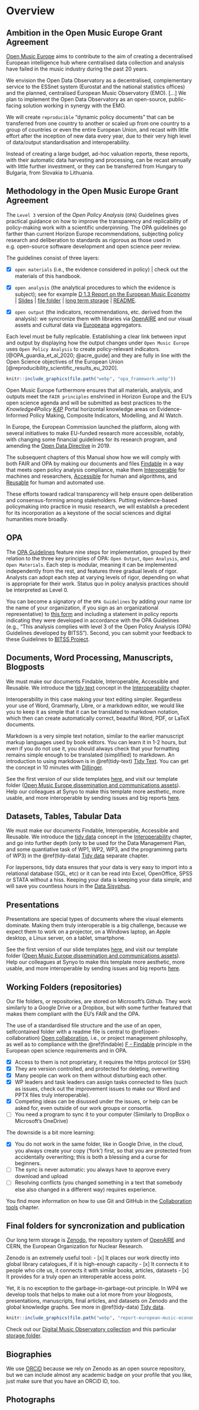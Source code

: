 # Overview {#overview}

## Ambition in the Open Music Europe Grant Agreement

[Open Music Europe](https://openmuse.dataobservatory.eu/) aims to contribute to the aim of creating a decentralised European intelligence hub where centralised data collection and analysis have failed in the music industry during the past 20 years. 

We envision the Open Data Observatory as a decentralised, complementary service to the ESSnet system (Eurostat and the national statistics offices) and the planned, centralised European Music Observatory (EMO). […]  We plan to implement the Open Data Observatory as an open-source, public-facing solution working in synergy with the EMO. 

We will create `reproducible` “dynamic policy documents” that can be transferred from one country to another or scaled up from one country to a group of countries or even the entire European Union, and recast with little effort after the inception of new data every year, due to their very high level of data/output standardisation and interoperability. 

Instead of creating a large budget, ad-hoc valuation reports, these reports, with their automatic data harvesting and processing, can be recast annually with little further investment, or they can be transferred from Hungary to Bulgaria, from Slovakia to Lithuania.

## Methodology in the Open Music Europe Grant Agreement

The `Level 3` version of the *Open Policy Analysis* (`OPA`) Guidelines gives practical guidance on how to improve the transparency and replicability of policy-making work with a scientific underpinning. The OPA guidelines go farther than current Horizon Europe recommendations, subjecting policy research and deliberation to standards as rigorous as those used in e.g. open-source software development and open science peer review. 

The guidelines consist of three layers: 

- [x] `open materials` (i.e., the evidence considered in policy) | check out the materials of this handbook. 

- [x] `open analysis` (the analytical procedures to which the evidence is subject); see for example [D 1.3 Report on the European Music Economy](https://openmuse.dataobservatory.eu/resources/report-european-music-economy/) | [Slides](https://openmuse.dataobservatory.eu/slides/report-european-music-economy/) | [file folder](https://github.com/dataobservatory-eu/report-european-music-economy) | [long term storage](https://zenodo.org/record/6464782#.ZCCWP9JBzlg) | [README](https://github.com/dataobservatory-eu/report-european-music-economy/blob/main/README.md). 

- [x] `open output` (the indicators, recommendations, etc. derived from the analysis): we syncronize them with libraries via [OpenAIRE](https://www.openaire.eu/) and our visual assets and cultural data via [Europeana](https://www.europeana.eu/en) aggregators.

Each level must be fully replicable. Establishing a clear link between input and output by displaying how the output changes under `Open Music Europe` uses `Open Policy Analysis` to create policy-relevant indicators. [@OPA_guardia_et_al_2020; @acre_guide] and they are fully in line with the Open Science objectives of the European Union 
[@reproducibility_scientific_results_eu_2020].

```r
knitr::include_graphics(file.path("webp", "opa_framework.webp"))
```

Open Music Europe furthermore ensures that all materials, analysis, and outputs meet the `FAIR principles` enshrined in Horizon Europe and the EU’s open science agenda and will be submitted as best practices to the *Knowledge4Policy* [K4P](https://knowledge4policy.ec.europa.eu/home_en) Portal horizontal knowledge areas on Evidence-Informed Policy Making, Composite Indicators, Modelling, and AI Watch. 

In Europe, the European Commission launched the  platform, along with several initiatives to make EU-funded research more accessible, notably, with changing some financial guidelines for its research program, and amending the [Open Data Directive](https://eur-lex.europa.eu/legal-content/EN/TXT/?uri=celex%3A32019L1024) in 2019.

The subsequent chapters of this Manual show how we will comply with both FAIR and OPA by making our documents and files [Findable](#findable) in a way that meets open policy analysis compliance, make them [Interoperable](#interoperability) for machines and researchers, [Accessible](#accessible) for human and algorithms, and [Reusable](#reuse) for human and automated use.

These efforts toward radical transparency will help ensure open deliberation and consensus-forming among stakeholders. Putting evidence-based policymaking into practice in music research, we will establish a precedent for its incorporation as a keystone of the social sciences and digital humanities more broadly.

## OPA 

The [OPA Guidelines](https://www.bitss.org/opa/community-standards/) feature nine steps for implementation, grouped by their relation to the three key principles of OPA: `Open Output`, `Open Analysis`, and `Open Materials`. Each step is modular, meaning it can be implemented independently from the rest, and features three gradual levels of rigor.  Analysts can adopt each step at varying levels of rigor, depending on what is appropriate for their work. Status quo in policy analysis practices should be interpreted as Level 0.

You can become a signatory of the `OPA Guidelines` by adding your name (or the name of your organization, if you sign as an organizational representative) to [this form](https://docs.google.com/forms/d/e/1FAIpQLSdn63GXNpK6CsggWg_0Z0MrhE9zPuKmv8rocoEfsDrScRdaLQ/viewform) and including a statement in policy reports indicating they were developed in accordance with the OPA Guidelines (e.g., “This analysis complies with level 3 of the Open Policy Analysis (OPA) Guidelines developed by BITSS”). Second, you can submit your feedback to these Guidelines to [BITSS Project](https://www.bitss.org/opa/community-standards/).

## Documents, Word Processing, Manuscripts, Blogposts

We must make our documents Findable, Interoperable, Accessible and Reusable. We introduce the [tidy text](#interoperability-tidy-text) concept in the [Interoperability](#interoperability) chapter.

Interoperability in this case making your text editing simpler. Regardless your use of Word, Grammarly, Libre, or a markdown editor, we would like you to keep it as simple that it can be translated to markdown notation, which then can create automatically correct, beautiful Word, PDF, or LaTeX documents.

Markdown is a very simple text notation, similar to the earlier manuscript markup languages used by book editors. You can learn it in 1-2 hours, but even if you do not use it, you should always check that your formatting remains simple enough to be translated (simplified) to markdown. An introduction to using markdown is in \@ref(tidy-text) [Tidy Text](#tidy-text).  You can get the concept in 10 minutes with [Dillinger](#try-markdown).


::: {.rmdnote data-latex="{note}"}

See the first version of our slide templates [here](https://openmuse.dataobservatory.eu/slides/open-music-europe-document-template/), and visit our template folder ([Open Music Europe dissemination and communications assets](https://github.com/dataobservatory-eu/open_music_europe_templates/)). Help our colleagues at Synyo to make this template more aesthetic, more usable, and more interoperable by sending issues and big reports [here](https://github.com/dataobservatory-eu/open_music_europe_templates/issues).

:::


## Datasets, Tables, Tabular Data

We must make our documents Findable, Interoperable, Accessible and Reusable. We introduce the [tidy data](#interoperability-tidy-text) concept in the [Interoperability](#interoperability) chapter, and go into further depth (only to be used for the Data Management Plan, and some quantiative task of WP1, WP2, WP3, and the programimng parts of WP3) in the \@ref(tidy-data) [Tidy data](#tidy-data) separate chapter.

For laypersons, tidy data ensures that your data is very easy to import into a relational database (SQL, etc) or it can be read into Excel, OpenOffice, SPSS or STATA without a hiss. Keeping your data is keeping your data simple, and will save you countless hours in the [Data Sisyphus](https://dataandlyrics.com/post/2021-07-08-data-sisyphus/).

## Presentations

Presentations are special types of documents where the visual elements dominate. Making them truly interoperable is a big challenge, because we expect them to work on a projector, on a Windows laptop, an Apple desktop, a Linux server, on a tablet, smartphone. 

::: {.rmdnote data-latex="{note}"}

See the first version of our slide templates [here](https://openmuse.dataobservatory.eu/slides/open-music-europe-slide-template/), and visit our template folder ([Open Music Europe dissemination and communications assets](https://github.com/dataobservatory-eu/open_music_europe_templates/)). Help our colleagues at Synyo to make this template more aesthetic, more usable, and more interoperable by sending issues and big reports [here](https://github.com/dataobservatory-eu/open_music_europe_templates/issues).


:::

## Working Folders (repositories)

Our file folders, or repositories, are stored on Microsoft's Github.  They work similarly to a Google Drive or a Dropbox, but with some further featured that makes them compliant with the EU's FAIR and the OPA.

The use of a standardised file structure and the use of an open, selfcontained folder with a readme file is central to \@ref(open-collaboration)  [Open collaboration](#open-collaboration), i.e., or project management philosophy, as well as to compliance with the \@ref(findable) [F - Findable](#findable) principle in the European open science requirements and in OPA.  

- [x] Access to them is not proprietary, it requires the https protocol (or SSH)
- [x] They are version controlled, and protected for deleting, overwriting
- [x] Many people can work on them without disturbing each other.
- [x] WP leaders and task leaders can assign tasks connected to files (such as issues, check out the improvement issues to make our Word and PPTX files truly interoperable).
- [x] Competing ideas can be disussed under the issues, or help can be asked for, even outside of our work groups or consortia.
- [ ] You need a program to sync it to your computer (Similarly to DropBox o Microsoft's OneDrive)

The downside is a bit more learning:

- [x] You do not work in the same folder, like in Google Drive, in the cloud, you always create your copy ('fork') first, so that you are protected from accidentally overwriting; this is both a blessing and a curse for beginners.
- [ ] The sync is never automatic: you always have to approve every download and upload
- [ ] Resolving conflicts (you changed something in a text that somebody else also changed in a different way) requires experience.

You find more information on how to use Git and GitHub in the [Collaboration tools](#collaboration-tools) chapter.

## Final folders for syncronization and publication

Our long term storage is [Zenodo](), the repository system of [OpenAIRE](https://www.openaire.eu/) and 
CERN, the European Organization for Nuclear Research.

Zenodo is an extremely useful tool:
- [x] It places our work directly into global library catalogues, if it is high-enough capacity
- [x] It connects it to people who cite us, it connects it with similar books, articles, datasets
- [x] It provides for a truly open an interoperable access point.

Yet, it is no exception to the garbage-in-garbage-out principle. In WP4 we develop tools that helps to make out a lot more from your blogposts, presentations, manuscripts, final articles, and datasets on Zenodo and the global knowledge graphs. See more in \@ref(tidy-data) [Tidy data](#tidy-data).

```r
knitr::include_graphics(file.path("webp", "report-european-music-economy_0_1.webp"))
```
Check out our [Digital Music Observatory collection](https://zenodo.org/communities/music_observatory/) and this particular [storage folder](https://zenodo.org/record/6464990#.ZCCdGNJBzlg). 

## Biographies

We use [ORCiD](https://orcid.org/) because we rely on Zenodo as an open source repository, but we can include almost any academic badge on your profile that you like, just make sure that you have an ORCiD ID, too. 


## Photographs



